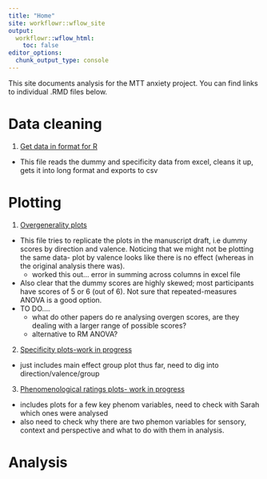 ```yaml
---
title: "Home"
site: workflowr::wflow_site
output:
  workflowr::wflow_html:
    toc: false
editor_options:
  chunk_output_type: console
---
```


This site documents analysis for the MTT anxiety project. You can find links to individual .RMD files below. 

# Data cleaning

1. [Get data in format for R](mtt_study3_cleaning.html)
- This file reads the dummy and specificity data from excel, cleans it up, gets it into long format and exports to csv


# Plotting

1.  [Overgenerality plots](mtt_study3_plotting1.html)
- This file tries to replicate the plots in the manuscript draft, i.e dummy scores by direction and valence. Noticing that we might not be plotting the same data- plot by valence looks like there is no effect (whereas in the original analysis there was). 
  + worked this out... error in summing across columns in excel file
- Also clear that the dummy scores are highly skewed; most participants have scores of 5 or 6 (out of 6). Not sure that repeated-measures ANOVA is a good option. 
- TO DO....
  + what do other papers do re analysing overgen scores, are they dealing with a larger range of possible scores?
  + alternative to RM ANOVA?

2. [Specificity plots-work in progress](mtt_study3_plotting2.html)
- just includes main effect group plot thus far, need to dig into direction/valence/group

3. [Phenomenological ratings plots- work in progress](mtt_study3_plotting3.html)
- includes plots for a few key phenom variables, need to check with Sarah which ones were analysed
- also need to check why there are two phemon variables for  sensory, context and perspective and what to do with them in analysis. 



# Analysis
